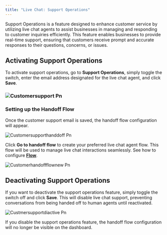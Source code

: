 ```yaml
---
title: "Live Chat: Support Operations"
---
```


Support Operations is a feature designed to enhance customer service by utilizing live chat agents to assist businesses in managing and responding to customer inquiries efficiently. This feature enables businesses to provide real-time support, ensuring that customers receive prompt and accurate responses to their questions, concerns, or issues.

## Activating Support Operations

To activate support operations, go to **Support Operations**, simply toggle the switch, enter the email address designated for the live chat agent, and click **Save**.

### ![Customersupport Pn](/images/customersupport.png)

### Setting up the Handoff Flow

Once the customer support email is saved, the handoff flow configuration will appear.

![Customersupporthanddoff Pn](/images/customersupporthanddoff.png)

Click **Go to handoff flow** to create your preferred live chat agent flow. This flow will be used to manage live chat interactions seamlessly. See how to configure [**Flow**](https://help.aichat.com/Flows).

![Customerhandoffflownew Pn](/images/customerhandoffflownew.png)

## Deactivating Support Operations

If you want to deactivate the support operations feature, simply toggle the switch off and click **Save**. This will disable live chat support, preventing conversations from being handed off to human agents until reactivated.

![Custmersupportdiactive Pn](/images/custmersupportdiactive.png)

If you disable the support operations feature, the handoff flow configuration will no longer be visible on the dashboard.